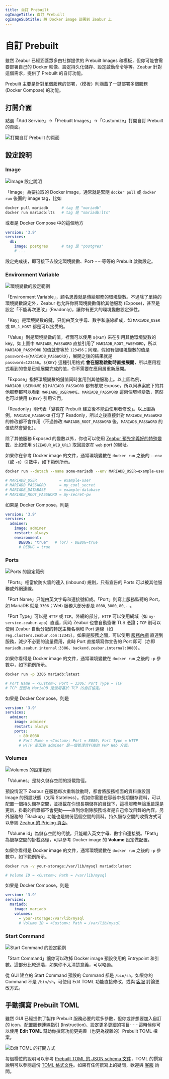 ```yaml
---
title: 自訂 Prebuilt
ogImageTitle: 自訂 Prebuilt
ogImageSubtitle: 將 Docker image 部署到 Zeabur 上
---
```



# 自訂 Prebuilt

雖然 Zeabur 已經涵蓋眾多由社群提供的 Prebuilt Images 和模板，但你可能會需要部署自己的 Docker 映像、設定持久化儲存、設定啟動命令等等。Zeabur 針對這個需求，提供了 Prebuilt 的自訂功能。

<Callout>
  Prebuilt 主要是針對單個服務的部署，〈模板〉則涵蓋了一鍵部署多個服務 (Docker Compose) 的功能。
</Callout>

## 打開介面

點選「Add Service」→「Prebuilt Images」→「Customize」打開自訂 Prebuilt 的頁面。

![打開自訂 Prebuilt 的頁面](/deploy/customize-prebuilt/open-customize-page.webp)

## 設定說明

### Image

![Image 設定說明](/deploy/customize-prebuilt/select-image.webp)

「Image」為要拉取的 Docker image，通常就是緊隨 `docker pull` 或 `docker run` 後面的 image tag，比如

```bash
docker pull mariadb      # tag 是 "mariadb"
docker run mariadb:lts   # tag 是 "mariadb:lts"
```

或者是 Docker Compose 中的這個地方

```yaml
version: '3.9'
services:
  db:
    image: postgres      # tag 是 "postgres"
    # ...
```

設定完成後，即可接下去設定環境變數、Port⋯⋯等等的 Prebuilt 啟動設定。

### Environment Variable

![環境變數的設定範例](/deploy/customize-prebuilt/environment-variable.webp)

「Environment Variable」，顧名思義就是傳給服務的環境變數。不過除了單純的環境變數設定外，Zeabur 也允許你將環境變數傳給其他服務 (Expose)，甚至是設定「不能再次更改」(Readonly)，讓你有更大的環境變數設定彈性。

「Key」是環境變數的鍵，只能由英文字母、數字和底線組成，如 `MARIADB_USER` 或 `DB_1_HOST` 都是可以接受的。

「Value」則是環境變數的值，裡面可以使用 `${KEY}` 來在引用其他環境變數的 key。如上圖中 `MARIADB_PASSWORD` 直接引用了 `MARIADB_ROOT_PASSWORD`，所以 `MARIADB_PASSWORD` 的值就會等於 `123456`；同理，假如有個環境變數的值是 `password=${MARIADB_PASSWORD}`，展開之後的結果就是 `password=123456`。`${KEY}` 這種引用格式 **會在服務啟動時直接展開**，所以應用程式看到的會是已經展開完成的值，你不需要在應用層重新展開。

「Expose」指把環境變數的鍵值同時套用到其他服務上。以上圖為例，`MARIADB_USERNAME` 和 `MARIADB_PASSWORD` 都有核取 Expose，所以同專案底下的其他服務都可以看到 `MARIADB_USERNAME`、`MARIADB_PASSWORD` 這兩個環境變數，當然也可以使用 `${KEY}` 引用它們。

「Readonly」則代表「變數在 Prebuilt 建立後不能由使用者修改」。以上圖為例，`MARIADB_PASSWORD` 打勾了 Readonly，所以之後直接針對 `MARIADB_PASSWORD` 的修改都不會作用（不過修改 `MARIADB_ROOT_PASSWORD` 後，`MARIADB_PASSWORD` 的值依然會變化）。

除了其他服務 Exposed 的變數以外，你也可以使用 [Zeabur 預先定義好的特殊變數](/deploy/special-variables)，比如使用 `${ZEABUR_WEB_URL}` 取回設定在 `web` port 的網址。

如果你在參考 Docker image 的文件，通常環境變數在 `docker run` 之後的 `--env`（或 `-e`）引數中，如下範例所示。

```bash
docker run --detach --name some-mariadb --env MARIADB_USER=example-user --env MARIADB_PASSWORD=my_cool_secret --env MARIADB_DATABASE=example-database --env MARIADB_ROOT_PASSWORD=my-secret-pw  mariadb:latest

# MARIADB_USER          = example-user
# MARIADB_PASSWORD      = my_cool_secret
# MARIADB_DATABASE      = example-database
# MARIADB_ROOT_PASSWORD = my-secret-pw
```

如果是 Docker Compose，則是

```yaml
version: '3.9'
services:
  adminer:
    image: adminer
    restart: always
    environment:
      DEBUG: "true"   # (or) - DEBUG=true
      # DEBUG = true
```

### Ports

![Ports 的設定範例](/deploy/customize-prebuilt/ports.webp)

「Ports」相當於防火牆的連入 (inbound) 規則，只有宣告的 Ports 可以被其他服務或外網連線。

「Port Name」只能由英文字母和連接號組成。「Port」則寫上服務監聽的 Port，如 MariaDB 就是 `3306`；Web 服務大部分都是 `8080`, `3000`, `80`, …。

「Port Type」可以是 `HTTP` 或 `TCP`。外網的部分，`HTTP` 可以使用網域（如 `my-service.zeabur.app`）直連，同時 Zeabur 也會自動簽署 TLS 憑證；`TCP` 則可以使用 Zeabur 自動分配的轉送主機名稱和 Port 連線（如 `reg.clusters.zeabur.com:12345`）。如果是服務之間，可以使用 [服務內網](/deploy/private-networking) 直連到服務，減少不必要的流量費用，此時 Port 直接填寫你宣告的 Port 即可（亦即 `mariadb.zeabur.internal:3306`、`backend.zeabur.internal:8080`）。

如果你看得是 Docker image 的文件，通常環境變數在 `docker run` 之後的 `-p` 參數中，如下範例所示。

```bash
docker run -p 3306 mariadb:latest

# Port Name = <Custom>; Port = 3306; Port Type = TCP
# TCP 是因為 MariaDB 是使用基於 TCP 的自訂協定。
```

如果是 Docker Compose，則是

```yaml
version: '3.9'
services:
  adminer:
    image: adminer
    restart: always
    ports:
      - 80:8080
      # Port Name = <Custom>; Port = 8080; Port Type = HTTP
      # HTTP 是因為 adminer 是一個管理資料庫的 PHP Web 介面。
```

### Volumes

![Volumes 的設定範例](/deploy/customize-prebuilt/volumes.webp)

「Volumes」是持久儲存空間的掛載路徑。

預設情況下 Zeabur 在服務每次重新啟動時，都會將服務裡面的資料重設回 Image 的預設狀態（又稱 Stateless）。假如你需要在容器中長期儲存資料，可以配置一個持久儲存空間，並掛載在你想長期儲存的目錄下，這樣服務無論重啟還是更新，掛載的目錄都不會更動——直到你刪除服務或者是自己修改目錄的內容。另外服務的「Backup」功能也是備份這個空間的資料。持久儲存空間的收費方式可以參閱 [Zeabur 的 Pricing 頁面](https://zeabur.com/pricing)。

「Volume id」為儲存空間的代號，只能輸入英文字母、數字和連接號。「Path」 為儲存空間的掛載路徑，可以參考 Docker image 的 **Volume** 設定做配置。

如果你看得是 Docker image 的文件，通常環境變數在 `docker run` 之後的 `-p` 參數中，如下範例所示。

```bash
docker run -v your-storage:/var/lib/mysql mariadb:latest

# Volume ID = <Custom>; Path = /var/lib/mysql
```

如果是 Docker Compose，則是

```yaml
version: '3.9'
services:
  mariadb:
    image: mariadb
    volumes:
      - your-storage:/var/lib/mysql
      # Volume ID = <Custom>; Path = /var/lib/mysql
```

### Start Command

![Start Command 的設定範例](/deploy/customize-prebuilt/start-command.webp)

「Start Command」讓你可以改掉 Docker image 預設使用的 Entrypoint 和引數。這部分比較進階，如果你不太清楚意義，可以略過。

從 GUI 建立的 Start Command 預設的 Command 都是 `/bin/sh`。如果你的 Command 不是 `/bin/sh`，可使用 Edit TOML 功能直接修改，或與 [客服](/community/help) 討論更改方式。

## 手動撰寫 Prebuilt TOML

雖然 GUI 已經提供了製作 Prebuilt 服務必要的眾多參數，但你或許想要加入自訂的 icon、配置服務連線指引 (Instruction)、設定更多更細的項目⋯⋯這時候你可以使用 **Edit TOML** 幫助你撰寫功能更完善（也更為複雜的）Prebuilt TOML 檔案。

![Edit TOML 的打開方式](/deploy/customize-prebuilt/edit-toml.webp)

每個欄位的說明可以參考 [Prebuilt TOML 的 JSON schema 文件](https://json-schema.app/view/%23?url=https%3A%2F%2Fschema.zeabur.app%2Fprebuilt.json)，TOML 的撰寫說明可以參閱這份 [TOML 格式文件](https://toml.io/en/v1.0.0)。如果有任何撰寫上的疑問，歡迎與 [客服](/community/help) 詢問。
